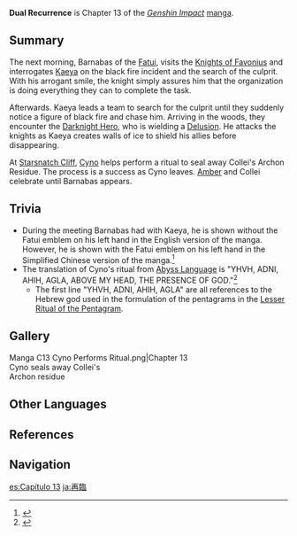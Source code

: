 {{Manga Infobox
|title      = Dual Recurrence
|image      = Manga Chapter 13 Cover 1.png<!--<gallery>
|Part 1
Manga Chapter 13 Cover 2.png|Part 2
</gallery>-->
|chapter    = 13
|characters = 
|prev       = Unshrouded Resolution
|next       = Malignant Illness
|link       = https://genshin.hoyoverse.com/en/manga/detail/104888
}}
{{Description|The path of redemption is set for [[Collei]]. As she is about to start a new life, a mysterious [[Barnabas|foe]] from her past appears before her.}}
'''Dual Recurrence''' is Chapter 13 of the ''[[Genshin Impact]]'' [[manga]].

==Summary==
The next morning, Barnabas of the [[Fatui]], visits the [[Knights of Favonius]] and interrogates [[Kaeya]] on the black fire incident and the search of the culprit. With his arrogant smile, the knight simply assures him that the organization is doing everything they can to complete the task. 

Afterwards. Kaeya leads a team to search for the culprit until they suddenly notice a figure of black fire and chase him. Arriving in the woods, they encounter the [[Diluc|Darknight Hero]], who is wielding a [[Delusion#Crepus' Delusion|Delusion]]. He attacks the knights as Kaeya creates walls of ice to shield his allies before disappearing.

At [[Starsnatch Cliff]], [[Cyno]] helps perform a ritual to seal away Collei's Archon Residue. The process is a success as Cyno leaves. [[Amber]] and Collei celebrate until Barnabas appears.

==Trivia==
* During the meeting Barnabas had with Kaeya, he is shown without the Fatui emblem on his left hand in the English version of the manga. However, he is shown with the Fatui emblem on his left hand in the Simplified Chinese version of the manga.<ref>{{Ref/Manga|13|pg=6|zh=1}}</ref>
* The translation of Cyno's ritual from [[Latin-Based Language|Abyss Language]] is "YHVH, ADNI, AHIH, AGLA, ABOVE MY HEAD, THE PRESENCE OF GOD."<ref>{{Ref/Manga|13|pg=13}}</ref>
** The first line "YHVH, ADNI, AHIH, AGLA" are all references to the Hebrew god used in the formulation of the pentagrams in the [https://en.wikipedia.org/wiki/Lesser_ritual_of_the_pentagram#Procedure Lesser Ritual of the Pentagram].

==Gallery==
<gallery>
Manga C13 Cyno Performs Ritual.png|Chapter 13<br>Cyno seals away Collei's<br>Archon residue
</gallery>

==Other Languages==
{{Other Languages
|en      = Dual Recurrence
|zhs     = 再临
|zhs_rm  = Zàilín
|zht     = 再臨
|zht_rm  = Zàilín
|zh_tl   = Second Coming
|ja      = 再臨
|ja_rm   = Sairin
|ja_tl   = Second Coming
|ko      = {{tt|재림|再臨}}
|ko_tl   = Second Coming
<!--|es  = not yet localized-->
|es_tl   = 
<!--|fr  = not yet localized-->
|fr_tl   = 
|ru      = Возвращение
|ru_tl   = Return
|th      = มาอีกครั้ง
|th_rm   = 
|th_tl   = 
|vi      = {{tt|Giáng Lâm|降臨}}
|vi_tl   = 
|de      = Das Wiedersehen
|de_tl   = The Reunion
|id      = Datang Kembali
|id_tl   = Coming Again
<!--|pt  = not yet localized-->
|pt_tl   = 
|tr      = İkinci Ziyaret
|tr_tl   = 
|it      = Ritorno
|it_tl   = 
}}

==References==
{{Reflist}}

==Navigation==
{{Manga Navbox}}

[[es:Capítulo 13]]
[[ja:再臨]]